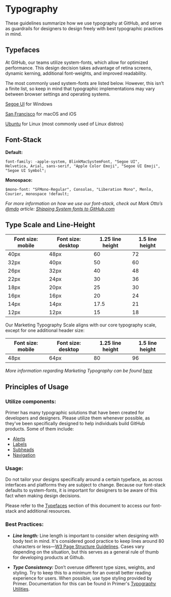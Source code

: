 # Typography

These guidelines summarize how we use typography at GitHub, and serve as guardrails for designers to design freely with best typographic practices in mind.

<!-- {:toc} -->

## Typefaces

At GitHub, our teams utilize system-fonts, which allow for optimized performance. This design decision takes advantage of retina screens, dynamic kerning, additional font-weights, and improved readability.

The most commonly used system-fonts are listed below. However, this isn’t a finite list, so keep in mind that typographic implementations may vary between browser settings and operating systems.

[Segoe UI](https://developer.microsoft.com/en-us/fabric#/resources) for Windows

[San Francisco](https://developer.apple.com/fonts/) for macOS and iOS

[Ubuntu](https://design.ubuntu.com/font/) for Linux (most commonly used of Linux distros)

## Font-Stack

**Default:**

```
font-family: -apple-system, BlinkMacSystemFont, "Segoe UI",
Helvetica, Arial, sans-serif, "Apple Color Emoji", "Segoe UI Emoji", "Segoe UI Symbol";
```

**Monospace:**

```
$mono-font: "SFMono-Regular", Consolas, "Liberation Mono", Menlo, Courier, monospace !default;
```

_For more information on how we use our font-stack, check out Mark Otto’s [@mdo](http://markdotto.com/) article: [Shipping System fonts to GitHub.com](http://markdotto.com/2018/02/07/github-system-fonts/)_

## Type Scale and Line-Height

| Font size: mobile | Font size: desktop | 1.25 line height | 1.5 line height |
| ----------------- | ------------------ | ---------------- | --------------- |
| 40px              | 48px               | 60               | 72              |
| 32px              | 40px               | 50               | 60              |
| 26px              | 32px               | 40               | 48              |
| 22px              | 24px               | 30               | 36              |
| 18px              | 20px               | 25               | 30              |
| 16px              | 16px               | 20               | 24              |
| 14px              | 14px               | 17.5             | 21              |
| 12px              | 12px               | 15               | 18              |

Our Marketing Typography Scale aligns with our core typography scale, except for one additional header size:

| Font size: mobile | Font size: desktop | 1.25 line height | 1.5 line height |
| ----------------- | ------------------ | ---------------- | --------------- |
| 48px              | 64px               | 80               | 96              |

_More information regarding Marketing Typography can be found [here](https://styleguide.github.com/primer/utilities/marketing-type/)_

## Principles of Usage

### Utilize components:

Primer has many typographic solutions that have been created for developers and designers. Please utilize them whenever possible, as they've been specifically designed to help individuals build GitHub products. Some of them include:

- [Alerts](https://styleguide.github.com/primer/components/alerts/)
- [Labels](https://styleguide.github.com/primer/components/labels/)
- [Subheads](https://styleguide.github.com/primer/components/subhead/)
- [Navigation](https://styleguide.github.com/primer/components/navigation/)

### Usage:

Do not tailor your designs specifically around a certain typeface, as across interfaces and platforms they are subject to change. Because our font-stack defaults to system-fonts, it is important for designers to be aware of this fact when making design decisions.

Please refer to the [Typefaces](#Typefaces) section of this document to access our font-stack and additional resources.

### Best Practices:

- **_Line length:_** Line length is important to consider when designing with body text in mind. It's considered good practice to keep lines around 80 characters or less—[W3 Page Structure Guidelines](https://www.w3.org/WAI/tutorials/page-structure/styling/). Cases vary depending on the situation, but this serves as a general rule of thumb for developing products at Github.

- **_Type Consistency:_** Don’t overuse different type sizes, weights, and styling. Try to keep this to a minimum for an overall better reading experience for users. When possible, use type styling provided by Primer. Documentation for this can be found in Primer's [Typography Utilities](https://styleguide.github.com/primer/utilities/typography/).

<!-- **etc.** -->

